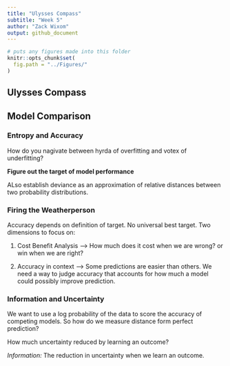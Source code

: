 ```yaml
---
title: "Ulysses Compass"
subtitle: "Week 5"
author: "Zack Wixom"
output: github_document
---
```


```r
# puts any figures made into this folder
knitr::opts_chunk$set(
  fig.path = "../Figures/"
)
```

## Ulysses Compass




## Model Comparison

### Entropy and Accuracy

How do you nagivate between hyrda of overfitting and votex of underfitting?

**Figure out the target of model performance**

ALso establish deviance as an approximation of relative distances between two probability distributions.

### Firing the Weatherperson

Accuracy depends on definition of target. No universal best target. Two dimensions to focus on:

1. Cost Benefit Analysis --> How much does it cost when we are wrong? or win when we are right?

2. Accuracy in context --> Some predictions are easier than others. We need a way to judge accuracy that accounts for how much a model could possibly improve prediction.

### Information and Uncertainty

We want to use a log probability of the data to score the accuracy of competing models. So how do we measure distance form perfect prediction?

How much uncertainty reduced by learning an outcome?

*Information:* The reduction in uncertainty when we learn an outcome.





